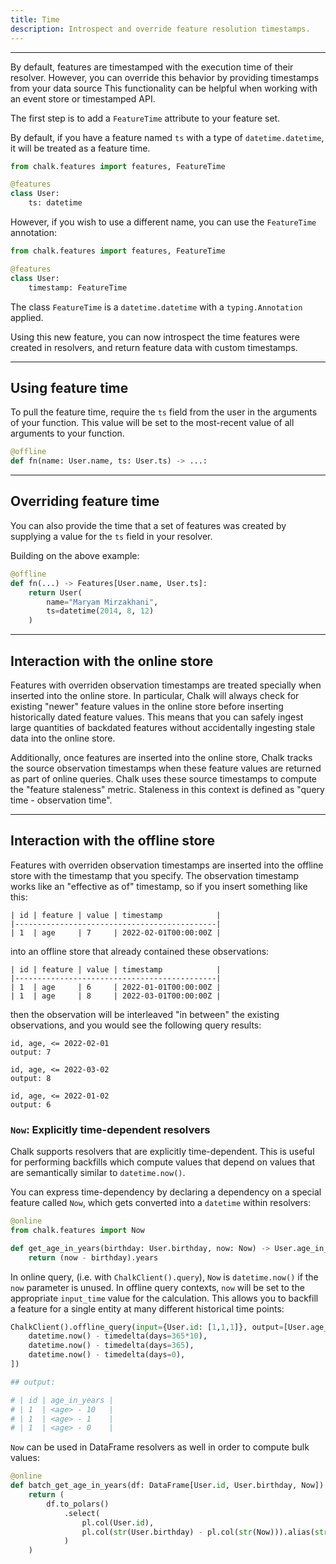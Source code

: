 ```yaml
---
title: Time
description: Introspect and override feature resolution timestamps.
---
```


---

By default, features are timestamped with the execution time of their resolver. 
However, you can override this behavior by providing timestamps from your data source
This functionality can be helpful when
working with an event store or timestamped API.

The first step is to
add a `FeatureTime` attribute to your feature set.

By default, if you have a feature named `ts` with a type
of `datetime.datetime`, it will be treated as a feature time.

```py
from chalk.features import features, FeatureTime

@features
class User:
    ts: datetime
```

However, if you wish to use a different name, you can use
the `FeatureTime` annotation:

```py
from chalk.features import features, FeatureTime

@features
class User:
    timestamp: FeatureTime
```

The class `FeatureTime` is a `datetime.datetime` with a `typing.Annotation`
applied.

Using this new feature, you can now
introspect the time features were created in resolvers,
and return feature data with custom timestamps.

---

## Using feature time

To pull the feature time, require the `ts`
field from the user in the arguments of your function.
This value will be set to the most-recent value
of all arguments to your function.

```py
@offline
def fn(name: User.name, ts: User.ts) -> ...:
```

---

## Overriding feature time

You can also provide the time that a set of features
was created by supplying a value for the `ts` field
in your resolver.

Building on the above example:

```py
@offline
def fn(...) -> Features[User.name, User.ts]:
    return User(
        name="Maryam Mirzakhani",
        ts=datetime(2014, 8, 12)
    )
```

---

## Interaction with the online store

Features with overriden observation timestamps are treated specially when inserted into the online store.
In particular, Chalk will always check for existing "newer" feature values in the online store
before inserting historically dated feature values. This means that you can safely ingest large quantities
of backdated features without accidentally ingesting stale data into the online store.

Additionally, once features are inserted into the online store, Chalk tracks the source observation timestamps
when these feature values are returned as part of online queries. Chalk uses these source timestamps
to compute the "feature staleness" metric. Staleness in this context is defined as "query time - observation time".

---

## Interaction with the offline store

Features with overriden observation timestamps are inserted into the offline store with the timestamp that you
specify. The observation timestamp works like an "effective as of" timestamp, so if you insert something like this:

```
| id | feature | value | timestamp            |
|---------------------------------------------|
| 1  | age     | 7     | 2022-02-01T00:00:00Z |
```

into an offline store that already contained these observations:

```
| id | feature | value | timestamp            |
|---------------------------------------------|
| 1  | age     | 6     | 2022-01-01T00:00:00Z |
| 1  | age     | 8     | 2022-03-01T00:00:00Z |
```

then the observation will be interleaved "in between" the existing observations, and you would see the following query
results:

```
id, age, <= 2022-02-01
output: 7

id, age, <= 2022-03-02
output: 8

id, age, <= 2022-01-02
output: 6
```

### `Now`: Explicitly time-dependent resolvers

Chalk supports resolvers that are explicitly time-dependent. This is useful for performing backfills which
compute values that depend on values that are semantically similar to `datetime.now()`.

You can express time-dependency by declaring a dependency on a special feature called `Now`,
which gets converted into a `datetime` within resolvers:

```py
@online
from chalk.features import Now

def get_age_in_years(birthday: User.birthday, now: Now) -> User.age_in_years:
    return (now - birthday).years
```

In online query, (i.e. with `ChalkClient().query`), `Now` is `datetime.now()` if the `now` parameter is unused.
In offline query contexts, `now` will be set to the appropriate `input_time` value for the calculation.
This allows you to backfill a feature for a single entity at many different historical time points:

```py
ChalkClient().offline_query(input={User.id: [1,1,1]}, output=[User.age_in_years], input_times=[
    datetime.now() - timedelta(days=365*10),
    datetime.now() - timedelta(days=365),
    datetime.now() - timedelta(days=0),
])

## output:

# | id | age_in_years |
# | 1  | <age> - 10   |
# | 1  | <age> - 1    |
# | 1  | <age> - 0    |
```

`Now` can be used in DataFrame resolvers as well in order to compute bulk values:

```py
@online
def batch_get_age_in_years(df: DataFrame[User.id, User.birthday, Now]) -> DataFrame[User.id, User.age_in_years]:
    return (
        df.to_polars()
            .select(
                pl.col(User.id),
                pl.col(str(User.birthday) - pl.col(str(Now))).alias(str(User.age_in_years))
            )
    )
```

